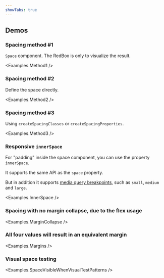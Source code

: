 ```yaml
---
showTabs: true
---
```



## Demos

### Spacing method #1

`Space` component. The RedBox is only to visualize the result.

<Examples.Method1 />

### Spacing method #2

Define the space directly.

<Examples.Method2 />

### Spacing method #3

Using `createSpacingClasses` or `createSpacingProperties`.

<Examples.Method3 />

### Responsive `innerSpace`

For "padding" inside the space component, you can use the property `innerSpace`.

It supports the same API as the `space` property.

But in addition it supports [media query breakpoints](/uilib/usage/layout/media-queries), such as `small`, `medium` and `large`.

<Examples.InnerSpace />

### Spacing with no margin collapse, due to the flex usage

<Examples.MarginCollapse />

### All four values will result in an equivalent margin

<Examples.Margins />

### Visual space testing

<Examples.SpaceVisibleWhenVisualTestPatterns />

<VisibleWhenVisualTest>
  <Examples.SpaceVisibleWhenVisualTestElements />
  <Examples.SpaceVisibleWhenVisualTestReset />
</VisibleWhenVisualTest>
